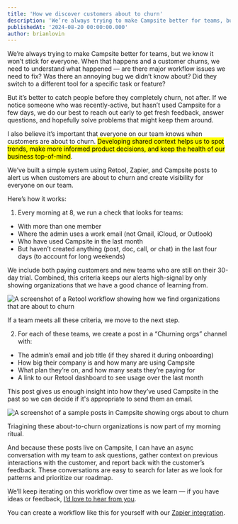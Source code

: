 ```yaml
---
title: 'How we discover customers about to churn'
description: 'We’re always trying to make Campsite better for teams, but we know it won’t stick for everyone. When that happens and a customer churns, we need to understand what happened — are there major workflow issues we need to fix?'
publishedAt: '2024-08-20 00:00:00.000'
author: brianlovin
---
```


We’re always trying to make Campsite better for teams, but we know it won’t stick for everyone. When that happens and a customer churns, we need to understand what happened — are there major workflow issues we need to fix? Was there an annoying bug we didn’t know about? Did they switch to a different tool for a specific task or feature?

But it’s better to catch people before they completely churn, not after. If we notice someone who was recently-active, but hasn’t used Campsite for a few days, we do our best to reach out early to get fresh feedback, answer questions, and hopefully solve problems that might keep them around.

I also believe it’s important that everyone on our team knows when customers are about to churn. <mark>Developing shared context helps us to spot trends, make more informed product decisions, and keep the health of our business top-of-mind</mark>.

We’ve built a simple system using Retool, Zapier, and Campsite posts to alert us when customers are about to churn and create visibility for everyone on our team.

Here’s how it works:

1. Every morning at 8, we run a check that looks for teams:

- With more than one member
- Where the admin uses a work email (not Gmail, iCloud, or Outlook)
- Who have used Campsite in the last month
- But haven’t created anything (post, doc, call, or chat) in the last four days (to account for long weekends)

We include both paying customers and new teams who are still on their 30-day trial. Combined, this criteria keeps our alerts high-signal by only showing organizations that we have a good chance of learning from.

![A screenshot of a Retool workflow showing how we find organizations that are about to churn](/img/blog/churn-workflow.png)

If a team meets all these criteria, we move to the next step.

2. For each of these teams, we create a post in a “Churning orgs” channel with:

- The admin’s email and job title (if they shared it during onboarding)
- How big their company is and how many are using Campsite
- What plan they’re on, and how many seats they’re paying for
- A link to our Retool dashboard to see usage over the last month

This post gives us enough insight into how they’ve used Campsite in the past so we can decide if it's appropriate to send them an email.

![A screenshot of a sample posts in Campsite showing orgs about to churn](/img/blog/churning-orgs-space.png)

Triagining these about-to-churn organizations is now part of my morning ritual.

And because these posts live on Campsite, I can have an async conversation with my team to ask questions, gather context on previous interactions with the customer, and report back with the customer’s feedback. These conversations are easy to search for later as we look for patterns and prioritize our roadmap.

We’ll keep iterating on this workflow over time as we learn — if you have ideas or feedback, [I’d love to hear from you](https://x.com/brian_lovin).

You can create a workflow like this for yourself with our [Zapier integration](https://zapier.com/apps/campsite/integrations).
